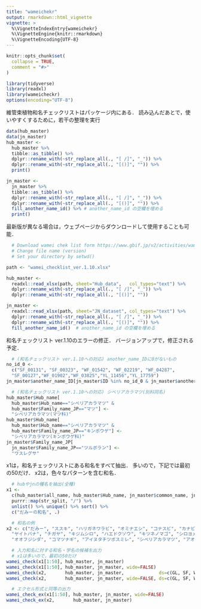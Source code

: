 ```yaml
---
title: "wameichekr"
output: rmarkdown::html_vignette
vignette: >
  %\VignetteIndexEntry{wameichekr}
  %\VignetteEngine{knitr::rmarkdown}
  %\VignetteEncoding{UTF-8}
---
```


```r
knitr::opts_chunk$set(
  collapse = TRUE,
  comment = "#>"
)
```


```r
library(tidyverse)
library(readxl)
library(wameicheckr)
options(encoding="UTF-8")
```

維管束植物和名チェックリストはパッケージ内にある．
読み込んだあとで，使いやすくするために，若干の整理を実行
```r
data(hub_master)
data(jn_master)
hub_master <- 
  hub_master %>%
  tibble::as_tibble() %>%
  dplyr::rename_with(~str_replace_all(., "[ /]", "_")) %>%
  dplyr::rename_with(~str_replace_all(., "[()]", "")) %>%
  print()

jn_master <- 
  jn_master %>%
  tibble::as_tibble() %>%
  dplyr::rename_with(~str_replace_all(., "[ /]", "_")) %>%
  dplyr::rename_with(~str_replace_all(., "[()]", "")) %>%
  fill_another_name_id() %>% # another_name_id の空欄を埋める
  print()
```


最新版が異なる場合は，ウェブページからダウンロードして使用することも可能．
```r
  # Download wamei chek list form https://www.gbif.jp/v2/activities/wamei_checklist.html
  # Change file name (version)
  # Set your directory by setwd()

path <- "wamei_checklist_ver.1.10.xlsx"

hub_master <-
  readxl::read_xlsx(path, sheet="Hub_data",   col_types="text") %>%
  dplyr::rename_with(~str_replace_all(., "[ /]", "_")) %>%
  dplyr::rename_with(~str_replace_all(., "[()]", ""))

jn_master <- 
  readxl::read_xlsx(path, sheet="JN_dataset", col_types="text") %>% 
  dplyr::rename_with(~str_replace_all(., "[ /]", "_")) %>%
  dplyr::rename_with(~str_replace_all(., "[()]", "")) %>%
  fill_another_name_id()  # another_name_id の空欄を埋める
```


和名チェックリスト ver.1.10のエラーの修正．
バージョンアップで，修正される予定．
```r
  # (和名チェックリスト ver.1.10への対応) another_name_IDに0がないもの
no_id_0 <- 
  c("SF_00131", "SF_00323", "WF_01542", "WF_02219", "WF_04287", 
  "SF_00127","WF_01902","WF_03825","YL_11456","YL_17759")
jn_master$another_name_ID[jn_master$ID %in% no_id_0 & jn_master$another_name_ID != 0] <- 0

  # (和名チェックリスト ver.1.10への対応) シベリアカラマツ(別科同名)
hub_master$Hub_name[
  hub_master$Hub_name=="シベリアカラマツ" &
  hub_master$Family_name_JP=="マツ"] <- 
  "シベリアカラマツ(マツ科)"
hub_master$Hub_name[
  hub_master$Hub_name=="シベリアカラマツ" &
  hub_master$Family_name_JP=="キンポウゲ"] <- 
  "シベリアカラマツ(キンポウゲ科)"
jn_master$Family_name_JP[
  jn_master$Family_name_JP=="ツルボラン"] <- 
  "ワスレグサ"
```

x1は，和名チェックリストにある和名をすべて抽出．
多いので，下記では最初の50だけ．
x2は，色々なパターンを含む和名．
```r
  # hubやjnの種名を抽出(全種)
x1 <- 
  c(hub_master$all_name, hub_master$Hub_name, jn_master$common_name, jn_master$another_name) %>%
  purrr::map(str_split, "/") %>%
  unlist() %>% unique() %>% sort() %>%
  c("だみーの和名", .)

  # 和名の例
x2 <- c("だみー", "ススキ", "ハリガネワラビ", "オミナエシ", "コナスビ", "カナビキソウ", 
  "ヤイトバナ", "チガヤ", "キジムシロ", "ハエドクソウ", "キツネノマゴ", "シロヨメナ", 
  "オオフジシダ", "コマツナギ", "アイヌタチツボスミレ", "シベリアカラマツ", "アオイモドキ")

  # 入力和名に対する和名・学名の候補を出力
  # x1は多いので，最初の50だけ
wamei_check(x1[1:50], hub_master, jn_master)
wamei_check(x1[1:50], hub_master, jn_master, wide=FALSE)
wamei_check(x2,       hub_master, jn_master,             ds=c(GL, SF, WF))
wamei_check(x2,       hub_master, jn_master, wide=FALSE, ds=c(GL, SF, WF))

  # エクセル形式と同等の出力
wamei_check_ex(x1[1:50], hub_master, jn_master, wide=FALSE)
wamei_check_ex(x2,       hub_master, jn_master)
```
